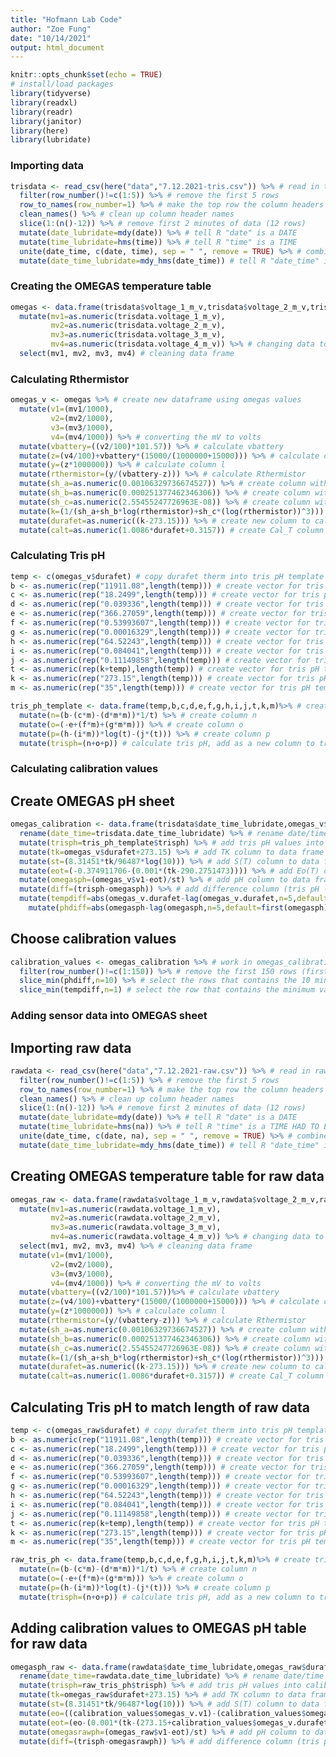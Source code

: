 ```yaml
---
title: "Hofmann Lab Code"
author: "Zoe Fung"
date: "10/14/2021"
output: html_document
---
```


```r
knitr::opts_chunk$set(echo = TRUE)
# install/load packages
library(tidyverse)
library(readxl)
library(readr)
library(janitor)
library(here)
library(lubridate)
```

### Importing data
```r
trisdata <- read_csv(here("data","7.12.2021-tris.csv")) %>% # read in tris data excel file
  filter(row_number()!=c(1:5)) %>% # remove the first 5 rows
  row_to_names(row_number=1) %>% # make the top row the column headers
  clean_names() %>% # clean up column header names
  slice(1:(n()-12)) %>% # remove first 2 minutes of data (12 rows)
  mutate(date_lubridate=mdy(date)) %>% # tell R "date" is a DATE
  mutate(time_lubridate=hms(time)) %>% # tell R "time" is a TIME
  unite(date_time, c(date, time), sep = " ", remove = TRUE) %>% # combine the date and time columns
  mutate(date_time_lubridate=mdy_hms(date_time)) # tell R "date_time" is a DATE and a TIME
```

### Creating the OMEGAS temperature table
```r
omegas <- data.frame(trisdata$voltage_1_m_v,trisdata$voltage_2_m_v,trisdata$voltage_3_m_v,trisdata$voltage_4_m_v) %>% # create OMEGAS data frame with the tris voltages
  mutate(mv1=as.numeric(trisdata.voltage_1_m_v),
         mv2=as.numeric(trisdata.voltage_2_m_v),
         mv3=as.numeric(trisdata.voltage_3_m_v),
         mv4=as.numeric(trisdata.voltage_4_m_v)) %>% # changing data to numeric arguments
  select(mv1, mv2, mv3, mv4) # cleaning data frame
```

### Calculating Rthermistor
```r
omegas_v <- omegas %>% # create new dataframe using omegas values
  mutate(v1=(mv1/1000),
         v2=(mv2/1000),
         v3=(mv3/1000),
         v4=(mv4/1000)) %>% # converting the mV to volts
  mutate(vbattery=((v2/100)*101.57)) %>% # calculate vbattery
  mutate(z=(v4/100)+vbattery*(15000/(1000000+15000))) %>% # calculate column k
  mutate(y=(z*1000000)) %>% # calculate column l
  mutate(rthermistor=(y/(vbattery-z))) %>% # calculate Rthermistor
  mutate(sh_a=as.numeric(0.00106329736674527)) %>% # create column with Steinhart constant A
  mutate(sh_b=as.numeric(0.000251377462346306)) %>% # create column with Steinhart constant B
  mutate(sh_c=as.numeric(2.55455247726963E-08)) %>% # create column with Steinhart constant C
  mutate(k=(1/(sh_a+sh_b*log(rthermistor)+sh_c*(log(rthermistor))^3))) %>% # create column to calculate intermediate value K
  mutate(durafet=as.numeric((k-273.15))) %>% # create new column to calculate durafet therm 
  mutate(calt=as.numeric(1.0086*durafet+0.3157)) # create Cal_T column (does not get used for further calibration)
```

### Calculating Tris pH
```r
temp <- c(omegas_v$durafet) # copy durafet therm into tris pH template
b <- as.numeric(rep("11911.08",length(temp))) # create vector for tris pH template column b
c <- as.numeric(rep("18.2499",length(temp))) # create vector for tris pH template column c
d <- as.numeric(rep("0.039336",length(temp))) # create vector for tris pH template column d
e <- as.numeric(rep("366.27059",length(temp))) # create vector for tris pH template column e
f <- as.numeric(rep("0.53993607",length(temp))) # create vector for tris pH template column f
g <- as.numeric(rep("0.00016329",length(temp))) # create vector for tris pH template column g
h <- as.numeric(rep("64.52243",length(temp))) # create vector for tris pH template column h
i <- as.numeric(rep("0.084041",length(temp))) # create vector for tris pH template column i
j <- as.numeric(rep("0.11149858",length(temp))) # create vector for tris pH template column j
t <- as.numeric(rep(k+temp),length(temp)) # create vector for tris pH template column t
k <- as.numeric(rep("273.15",length(temp))) # create vector for tris pH template column k
m <- as.numeric(rep("35",length(temp))) # create vector for tris pH template column m

tris_ph_template <- data.frame(temp,b,c,d,e,f,g,h,i,j,t,k,m)%>% # create tris pH template as a data frame with all above columns
  mutate(n=(b-(c*m)-(d*m*m))*1/t) %>% # create column n
  mutate(o=(-e+(f*m)+(g*m*m))) %>% # create column o
  mutate(p=(h-(i*m))*log(t)-(j*(t))) %>% # create column p
  mutate(trisph=(n+o+p)) # calculate tris pH, add as a new column to tris pH template data frame
```

### Calculating calibration values

## Create OMEGAS pH sheet
```r
omegas_calibration <- data.frame(trisdata$date_time_lubridate,omegas_v$durafet,omegas_v$v1) %>% # create data frame with durafet therm and voltage 1 values
  rename(date_time=trisdata.date_time_lubridate) %>% # rename date/time column from trisdata data frame
  mutate(trisph=tris_ph_template$trisph) %>% # add tris pH values into calibration dataframe 
  mutate(tk=omegas_v$durafet+273.15) %>% # add TK column to data frame
  mutate(st=(8.31451*tk/96487*log(10))) %>% # add S(T) column to data frame
  mutate(eot=(-0.374911706-(0.001*(tk-290.2751473)))) %>% # add Eo(T) column to data frame
  mutate(omegasph=(omegas_v$v1-eot)/st) %>% # add pH column to data frame
  mutate(diff=(trisph-omegasph)) %>% # add difference column (tris pH - omegas pH) to data frame
  mutate(tempdiff=abs(omegas_v.durafet-lag(omegas_v.durafet,n=5,default=first(omegas_v.durafet)))) %>% # find difference between two temp measurements 5 rows apart to identify where temperature stabilizes
    mutate(phdiff=abs(omegasph-lag(omegasph,n=5,default=first(omegasph)))) # find difference between two pH measurements 5 rows apart to identify where pH stabilizes
```

## Choose calibration values
```r
calibration_values <- omegas_calibration %>% # work in omegas_calibration dataframe
  filter(row_number()!=c(1:150)) %>% # remove the first 150 rows (first 30 minutes of data)
  slice_min(phdiff,n=10) %>% # select the rows that contains the 10 minimum values of change in pH over time 
  slice_min(tempdiff,n=1) # select the row that contains the minimum value of change in temperature over time in within the 10 lowest temp differences
```

### Adding sensor data into OMEGAS sheet 
## Importing raw data
```r
rawdata <- read_csv(here("data","7.12.2021-raw.csv")) %>% # read in raw data excel file TIME COLUMN ISNT READING IN RIGHT
  filter(row_number()!=c(1:5)) %>% # remove the first 5 rows
  row_to_names(row_number=1) %>% # make the top row the column headers
  clean_names() %>% # clean up column header names
  slice(1:(n()-12)) %>% # remove first 2 minutes of data (12 rows)
  mutate(date_lubridate=mdy(date)) %>% # tell R "date" is a DATE
  mutate(time_lubridate=hms(na)) %>% # tell R "time" is a TIME HAD TO EDIT THIS BC COLUMN NOT TITLED RIGHT
  unite(date_time, c(date, na), sep = " ", remove = TRUE) %>% # combine the date and time columns
  mutate(date_time_lubridate=mdy_hms(date_time)) # tell R "date_time" is a DATE and a TIME
```

## Creating OMEGAS temperature table for raw data
```r
omegas_raw <- data.frame(rawdata$voltage_1_m_v,rawdata$voltage_2_m_v,rawdata$voltage_3_m_v,rawdata$voltage_4_m_v) %>% # create OMEGAS data frame with the raw voltages
  mutate(mv1=as.numeric(rawdata.voltage_1_m_v),
         mv2=as.numeric(rawdata.voltage_2_m_v),
         mv3=as.numeric(rawdata.voltage_3_m_v),
         mv4=as.numeric(rawdata.voltage_4_m_v)) %>% # changing data to numeric arguments
  select(mv1, mv2, mv3, mv4) %>% # cleaning data frame 
  mutate(v1=(mv1/1000),
         v2=(mv2/1000),
         v3=(mv3/1000),
         v4=(mv4/1000)) %>% # converting the mV to volts
  mutate(vbattery=((v2/100)*101.57))%>% # calculate vbattery
  mutate(z=(v4/100)+vbattery*(15000/(1000000+15000))) %>% # calculate column k
  mutate(y=(z*1000000)) %>% # calculate column l
  mutate(rthermistor=(y/(vbattery-z))) %>% # calculate Rthermistor
  mutate(sh_a=as.numeric(0.00106329736674527)) %>% # create column with Steinhart constant A
  mutate(sh_b=as.numeric(0.000251377462346306)) %>% # create column with Steinhart constant B
  mutate(sh_c=as.numeric(2.55455247726963E-08)) %>% # create column with Steinhart constant C
  mutate(k=(1/(sh_a+sh_b*log(rthermistor)+sh_c*(log(rthermistor))^3))) %>% # create column to calculate intermediate value K
  mutate(durafet=as.numeric((k-273.15))) %>% # create new column to calculate durafet therm 
  mutate(calt=as.numeric(1.0086*durafet+0.3157)) # create Cal_T column (does not get used for further calibration)
```

## Calculating Tris pH to match length of raw data 
```r
temp <- c(omegas_raw$durafet) # copy durafet therm into tris pH template
b <- as.numeric(rep("11911.08",length(temp))) # create vector for tris pH template column b
c <- as.numeric(rep("18.2499",length(temp))) # create vector for tris pH template column c
d <- as.numeric(rep("0.039336",length(temp))) # create vector for tris pH template column d
e <- as.numeric(rep("366.27059",length(temp))) # create vector for tris pH template column e
f <- as.numeric(rep("0.53993607",length(temp))) # create vector for tris pH template column f
g <- as.numeric(rep("0.00016329",length(temp))) # create vector for tris pH template column g
h <- as.numeric(rep("64.52243",length(temp))) # create vector for tris pH template column h
i <- as.numeric(rep("0.084041",length(temp))) # create vector for tris pH template column i
j <- as.numeric(rep("0.11149858",length(temp))) # create vector for tris pH template column j
t <- as.numeric(rep(k+temp),length(temp)) # create vector for tris pH template column t
k <- as.numeric(rep("273.15",length(temp))) # create vector for tris pH template column k
m <- as.numeric(rep("35",length(temp))) # create vector for tris pH template column m

raw_tris_ph <- data.frame(temp,b,c,d,e,f,g,h,i,j,t,k,m)%>% # create tris pH template as a data frame with all above columns
  mutate(n=(b-(c*m)-(d*m*m))*1/t) %>% # create column n
  mutate(o=(-e+(f*m)+(g*m*m))) %>% # create column o
  mutate(p=(h-(i*m))*log(t)-(j*(t))) %>% # create column p
  mutate(trisph=(n+o+p)) # calculate tris pH, add as a new column to tris pH template data frame
```

## Adding calibration values to OMEGAS pH table for raw data
```r
omegasph_raw <- data.frame(rawdata$date_time_lubridate,omegas_raw$durafet,omegas_raw$v1) %>% # create data frame with durafet therm and voltage 1 values
  rename(date_time=rawdata.date_time_lubridate) %>% # rename date/time column from trisdata data frame
  mutate(trisph=raw_tris_ph$trisph) %>% # add tris pH values into calibration dataframe TRIS PH IS NOT THE SAME LENGTH AS THE RAW DATA
  mutate(tk=omegas_raw$durafet+273.15) %>% # add TK column to data frame
  mutate(st=(8.31451*tk/96487*log(10))) %>% # add S(T) column to data frame
  mutate(eo=((calibration_values$omegas_v.v1)-(calibration_values$omegasph)*8.31451*(273.15+calibration_values$omegas_v.durafet)*LN(10)/96487)) %>% # calculate eo value using calibration values
  mutate(eot=(eo-(0.001*(tk-(273.15+calibration_values$omegas_v.durafet))))) %>% # add Eo(T) column to data frame
  mutate(omegasrawph=(omegas_raw$v1-eot)/st) %>% # add pH column to data frame
  mutate(diff=(trisph-omegasrawph)) %>% # add difference column (tris pH - omegas pH) to data frame
```
  
